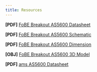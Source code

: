 ```yaml
---
title: Resources
---
```


**[PDF]** [FoBE Breakout AS5600 Datasheet](/assets/files/f2206/f2206.prj.datasheet.r1a.pdf)

**[PDF]** [FoBE Breakout AS5600 Schematic](/assets/files/f2206/f2206.prj.sch.r1a.pdf)

**[PDF]** [FoBE Breakout AS5600 Dimension](/assets/files/f2206/f2206.prj.dim.r1a.pdf)

**[OBJ]** [FoBE Breakout AS5600 3D Model](/assets/files/f2206/f2206.prj.model.r1a.obj)

**[PDF]** [ams AS5600 Datasheet](https://atta.szlcsc.com/upload/public/pdf/source/20161027/1477535527192.pdf)

